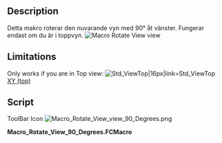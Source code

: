<languages/>
<div class="mw-translate-fuzzy">
{{Macro/sv
|Name=Rotate View by 90°
|Icon=Macro Rotate View view 90 Degrees.png
|Translate=Rotera vyn med 90°
|Description=This macro rotates the current view by 90° to the left. Only works if you are in Top view
|Author=Yorik
|Version=01.00
|Date=2010-11-17
|FCVersion=All
|Download=[https://www.freecadweb.org/wiki/images/a/a0/Macro_Rotate_View_view_90_Degrees.png Macro_Rotate_View_view_90_Degrees]
|SeeAlso=[[Macro_Rotate_ViewAxonometric/sv|Macro_Rotate_ViewAxonometric]] [[File:Macro_Rotate_View_with_Z_pointing_upwards_.png|24px]] [[File:Macro_Rotate_View_with_Y_pointing_upwards_.png|24px]]<br />[[Macro Rotate View Free/sv|Macro Rotate View Free]]
}}
</div>

==Description==

<div class="mw-translate-fuzzy">
Detta makro roterar den nuvarande vyn med 90° åt vänster. Fungerar endast om du är i toppvyn.
[[File:Macro_Rotate_View_view_90_Degrees.png|Macro Rotate View view]]
</div>

==Limitations==

Only works if you are in Top view: [[Image:View-top.svg|Std_ViewTop|16px|link=Std_ViewTop]] [[Std_ViewTop|XY (top)]]

==Script==

ToolBar Icon [[Image:Macro Rotate View view 90 Degrees.png]]

'''Macro_Rotate_View_90_Degrees.FCMacro'''

{{MacroCode|code=
import math
from pivy import coin
cam = Gui.ActiveDocument.ActiveView.getCameraNode()
rot = coin.SbRotation()
rot.setValue(coin.SbVec3f(0,0,1),math.pi/2)
nrot = cam.orientation.getValue() * rot
cam.orientation = nrot
}}


{{clear}}